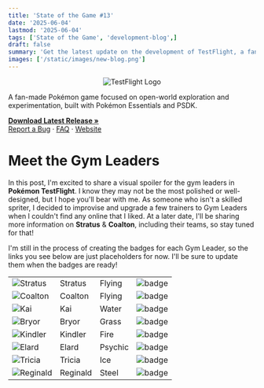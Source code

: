 ```yaml
---
title: 'State of the Game #13'
date: '2025-06-04'
lastmod: '2025-06-04'
tags: ['State of the Game', 'development-blog',]
draft: false
summary: 'Get the latest update on the development of TestFlight, a fan-made Pokémon game. Read about the progress made on the Gym Leader Map, Gym Leaders 1 & 2, Title Screen, and Fakémon Starters.'
images: ['/static/images/new-blog.png']
---
```


<div className="text-center" align="center">
  <img src="https://i.imgur.com/X1N3ADz.png" alt="TestFlight Logo" />
</div>

<div className="text-center">
  <p>
    A fan-made Pokémon game focused on open-world exploration and experimentation, built with Pokémon Essentials and PSDK.
  </p>
  <p>
    <a href="https://github.com/EmeraldVoid/Pokemon-TestFlight/releases"><strong>Download Latest Release »</strong></a>
    <br />
    <a href="https://github.com/EmeraldVoid/Pokemon-TestFlight/issues">Report a Bug</a>
    ·
    <a href="https://github.com/EmeraldVoid/Pokemon-TestFlight?tab=readme-ov-file#faq">FAQ</a>
    ·
    <a href="https://emeraldvoid.github.io/Pokemon-TestFlight/index.html">Website</a>
  </p>
</div>

# Meet the Gym Leaders

In this post, I'm excited to share a visual spoiler for the gym leaders in **Pokémon TestFlight**. I know they may not be the most polished or well-designed, but I hope you'll bear with me. As someone who isn't a skilled spriter, I decided to improvise and upgrade a few trainers to Gym Leaders when I couldn't find any online that I liked. At a later date, I'll be sharing more information on **Stratus** & **Coalton**, including their teams, so stay tuned for that!

I'm still in the process of creating the badges for each Gym Leader, so the links you see below are just placeholders for now. I'll be sure to update them when the badges are ready!

<table style={{borderCollapse: 'collapse'}}/>
  <tbody>
    <tr style={{backgroundColor: '#add2f5'}}>
      <td style={{fontWeight: 'bold', color: 'black'}}><img src="https://i.imgur.com/00LOD06.png" alt="Stratus" /></td>
      <td style={{fontWeight: 'bold', color: 'black'}}>Stratus</td>
      <td style={{fontWeight: 'bold', color: 'black'}}>Flying</td>
      <td style={{fontWeight: 'bold', color: 'black'}}><img src="https://i.imgur.com/3e0kGvU.png" alt="badge" /></td>
    </tr>
    <tr style={{backgroundColor: '#cbc7ad'}}>
      <td style={{fontWeight: 'bold', color: 'black'}}><img src="https://i.imgur.com/uzwEj6O.png" alt="Coalton" /></td>
      <td style={{fontWeight: 'bold', color: 'black'}}>Coalton</td>
      <td style={{fontWeight: 'bold', color: 'black'}}>Flying</td>
      <td style={{fontWeight: 'bold', color: 'black'}}><img src="https://i.imgur.com/3e0kGvU.png" alt="badge" /></td>
    </tr>
    <tr style={{backgroundColor: '#74acf5'}}>
      <td style={{fontWeight: 'bold', color: 'black'}}><img src="https://i.imgur.com/CYhB7kF.png" alt="Kai" /></td>
      <td style={{fontWeight: 'bold', color: 'black'}}>Kai</td>
      <td style={{fontWeight: 'bold', color: 'black'}}>Water</td>
      <td style={{fontWeight: 'bold', color: 'black'}}><img src="https://i.imgur.com/3e0kGvU.png" alt="badge" /></td>
    </tr>
    <tr style={{backgroundColor: '#82c274'}}>
      <td style={{fontWeight: 'bold', color: 'black'}}><img src="https://i.imgur.com/5z3qR8E.png" alt="Bryor" /></td>
      <td style={{fontWeight: 'bold', color: 'black'}}>Bryor</td>
      <td style={{fontWeight: 'bold', color: 'black'}}>Grass</td>
      <td style={{fontWeight: 'bold', color: 'black'}}><img src="https://i.imgur.com/3e0kGvU.png" alt="badge" /></td>
    </tr>
    <tr style={{backgroundColor: '#ef7374'}}>
      <td style={{fontWeight: 'bold', color: 'black'}}><img src="https://i.imgur.com/4K6c2Aa.png" alt="Kindler" /></td>
      <td style={{fontWeight: 'bold', color: 'black'}}>Kindler</td>
      <td style={{fontWeight: 'bold', color: 'black'}}>Fire</td>
      <td style={{fontWeight: 'bold', color: 'black'}}><img src="https://i.imgur.com/3e0kGvU.png" alt="badge" /></td>
    </tr>
    <tr style={{backgroundColor: '#f584a8'}}>
      <td style={{fontWeight: 'bold', color: 'black'}}><img src="https://i.imgur.com/8v7Lq3a.png" alt="Elard" /></td>
      <td style={{fontWeight: 'bold', color: 'black'}}>Elard</td>
      <td style={{fontWeight: 'bold', color: 'black'}}>Psychic</td>
      <td style={{fontWeight: 'bold', color: 'black'}}><img src="https://i.imgur.com/3e0kGvU.png" alt="badge" /></td>
    </tr>
    <tr style={{backgroundColor: '#81dff7'}}>
      <td style={{fontWeight: 'bold', color: 'black'}}><img src="https://i.imgur.com/8v7Lq3a.png" alt="Tricia" /></td>
      <td style={{fontWeight: 'bold', color: 'black'}}>Tricia</td>
      <td style={{fontWeight: 'bold', color: 'black'}}>Ice</td>
      <td style={{fontWeight: 'bold', color: 'black'}}><img src="https://i.imgur.com/3e0kGvU.png" alt="badge" /></td>
    </tr>
    <tr style={{backgroundColor: '#98c2d1'}}>
      <td style={{fontWeight: 'bold', color: 'black'}}><img src="https://i.imgur.com/8v7Lq3a.png" alt="Reginald" /></td>
      <td style={{fontWeight: 'bold', color: 'black'}}>Reginald</td>
      <td style={{fontWeight: 'bold', color: 'black'}}>Steel</td>
      <td style={{fontWeight: 'bold', color: 'black'}}><img src="https://i.imgur.com/3e0kGvU.png" alt="badge" /></td>
    </tr>
    </tbody>
    </table>